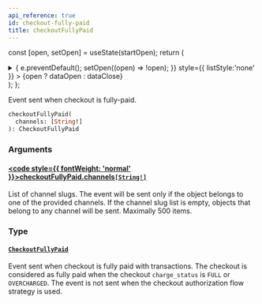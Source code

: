 ```yaml
---
api_reference: true
id: checkout-fully-paid
title: checkoutFullyPaid
---
```






const [open, setOpen] = useState(startOpen);
return (
<details {...(open ? { open: true } : {})} className="details" style={{ border:'none', boxShadow:'none', background:'var(--ifm-background-color)' }}>
<summary
onClick={(e) => {
e.preventDefault();
setOpen((open) => !open);
}}
style={{ listStyle:'none' }} >
{open ? dataOpen : dataClose}
</summary>
{open && children}
</details>
);
};

Event sent when checkout is fully-paid.


<Badge text="Added in Saleor 3.21" class="badge badge--secondary margin-bottom--sm" />


<FeaturePreview />

```graphql
checkoutFullyPaid(
  channels: [String!]
): CheckoutFullyPaid
```

### Arguments

#### [<code style={{ fontWeight: 'normal' }}>checkoutFullyPaid.<b>channels</b></code>](#)<Bullet />[`[String!]`](../../../api-reference/miscellaneous/scalars/string.mdx) <Badge class="badge badge--secondary" text="list"/> <Badge class="badge badge--secondary" text="scalar"/> <Badge class="badge badge--secondary" text="miscellaneous"/>

List of channel slugs. The event will be sent only if the object belongs to one of the provided channels. If the channel slug list is empty, objects that belong to any channel will be sent. Maximally 500 items.

### Type

#### [`CheckoutFullyPaid`](../../../api-reference/checkout/objects/checkout-fully-paid.mdx) <Badge class="badge badge--secondary" text="object"/> <Badge class="badge badge--secondary" text="checkout"/>

Event sent when checkout is fully paid with transactions. The checkout is considered as fully paid when the checkout `charge_status` is `FULL` or `OVERCHARGED`. The event is not sent when the checkout authorization flow strategy is used.

